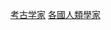 {{Commonscat|Archaeologists by country}}
{{Categories by country|nocat}}

[[Category:考古学家|]]
[[Category:各國人類學家|]]